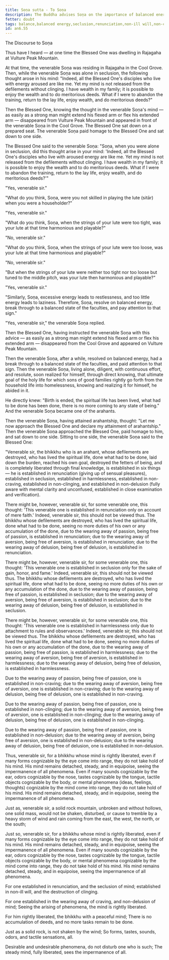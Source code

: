```yaml
---
title: Soṇa sutta - To Soṇa
description: The Buddha advises Soṇa on the importance of balanced energy and breaking through to a balanced state of the faculties with the example of the lute strings.
fetter: doubt
tags: balance,balanced energy,seclusion,renunciation,non-ill will,non-craving,non-clinging,non-delusion,arahant,impermanence
id: an6.55
---
```


The Discourse to Soṇa

Thus have I heard — at one time the Blessed One was dwelling in Rajagaha at Vulture Peak Mountain.

At that time, the venerable Soṇa was residing in Rajagaha in the Cool Grove. Then, while the venerable Soṇa was alone in seclusion, the following thought arose in his mind: "Indeed, all the Blessed One's disciples who live with energy aroused are like me. Yet my mind is not released from the defilements without clinging. I have wealth in my family; it is possible to enjoy the wealth and to do meritorious deeds. What if I were to abandon the training, return to the lay life, enjoy wealth, and do meritorious deeds?"

Then the Blessed One, knowing the thought in the venerable Soṇa's mind — as easily as a strong man might extend his flexed arm or flex his extended arm — disappeared from Vulture Peak Mountain and appeared in front of the venerable Soṇa in the Cool Grove. The Blessed One sat down on a prepared seat. The venerable Soṇa paid homage to the Blessed One and sat down to one side.

The Blessed One said to the venerable Soṇa: "Soṇa, when you were alone in seclusion, did this thought arise in your mind: 'Indeed, all the Blessed One's disciples who live with aroused energy are like me. Yet my mind is not released from the defilements without clinging. I have wealth in my family; it is possible to enjoy the wealth and to do meritorious deeds. What if I were to abandon the training, return to the lay life, enjoy wealth, and do meritorious deeds?'"

"Yes, venerable sir."

"What do you think, Soṇa, were you not skilled in playing the lute (sitār) when you were a householder?"

"Yes, venerable sir."

"What do you think, Soṇa, when the strings of your lute were too tight, was your lute at that time harmonious and playable?"

"No, venerable sir."

"What do you think, Soṇa, when the strings of your lute were too loose, was your lute at that time harmonious and playable?"

"No, venerable sir."

"But when the strings of your lute were neither too tight nor too loose but tuned to the middle pitch, was your lute then harmonious and playable?"

"Yes, venerable sir."

"Similarly, Soṇa, excessive energy leads to restlessness, and too little energy leads to laziness. Therefore, Soṇa, resolve on balanced energy, break through to a balanced state of the faculties, and pay attention to that sign."

"Yes, venerable sir," the venerable Soṇa replied.

Then the Blessed One, having instructed the venerable Soṇa with this advice — as easily as a strong man might extend his flexed arm or flex his extended arm — disappeared from the Cool Grove and appeared on Vulture Peak Mountain.

Then the venerable Soṇa, after a while, resolved on balanced energy, had a break through to a balanced state of the faculties, and paid attention to that sign. Then the venerable Soṇa, living alone, diligent, with continuous effort, and resolute, soon realized for himself, through direct knowing, that ultimate goal of the holy life for which sons of good families rightly go forth from the household life into homelessness, knowing and realizing it for himself, he abided in it.

He directly knew: "Birth is ended, the spiritual life has been lived, what had to be done has been done, there is no more coming to any state of being." And the venerable Soṇa became one of the arahants.

Then the venerable Soṇa, having attained arahantship, thought: "Let me now approach the Blessed One and declare my attainment of arahantship." Then the venerable Soṇa approached the Blessed One, paid homage to him, and sat down to one side. Sitting to one side, the venerable Soṇa said to the Blessed One:

"Venerable sir, the bhikkhu who is an arahant, whose defilements are destroyed, who has lived the spiritual life, done what had to be done, laid down the burden, reached his own goal, destroyed the fetters of being, and is completely liberated through final knowledge, is established in six things — he is established in renunciation (giving up of sensual pleasures), established in seclusion, established in harmlessness, established in non-craving, established in non-clinging, and established in non-delusion (fully aware with mental clarity and unconfused, established in close examination and verification).

There might be, however, venerable sir, for some venerable one, this thought: 'This venerable one is established in renunciation only on account of mere faith.' Indeed, venerable sir, this should not be viewed thus. The bhikkhu whose defilements are destroyed, who has lived the spiritual life, done what had to be done, seeing no more duties of his own or any accumulation of the done, due to the wearing away of passion, being free of passion, is established in renunciation; due to the wearing away of aversion, being free of aversion, is established in renunciation; due to the wearing away of delusion, being free of delusion, is established in renunciation.

There might be, however, venerable sir, for some venerable one, this thought: 'This venerable one is established in seclusion only for the sake of gain, honor, and fame.' Indeed, venerable sir, this should not be viewed thus. The bhikkhu whose defilements are destroyed, who has lived the spiritual life, done what had to be done, seeing no more duties of his own or any accumulation of the done, due to the wearing away of passion, being free of passion, is established in seclusion; due to the wearing away of aversion, being free of aversion, is established in seclusion; due to the wearing away of delusion, being free of delusion, is established in seclusion.

There might be, however, venerable sir, for some venerable one, this thought: 'This venerable one is established in harmlessness only due to attachment to rules and observances.' Indeed, venerable sir, this should not be viewed thus. The bhikkhu whose defilements are destroyed, who has lived the spiritual life, done what had to be done, seeing no more duties of his own or any accumulation of the done, due to the wearing away of passion, being free of passion, is established in harmlessness; due to the wearing away of aversion, being free of aversion, is established in harmlessness; due to the wearing away of delusion, being free of delusion, is established in harmlessness.

Due to the wearing away of passion, being free of passion, one is established in non-craving; due to the wearing away of aversion, being free of aversion, one is established in non-craving; due to the wearing away of delusion, being free of delusion, one is established in non-craving.

Due to the wearing away of passion, being free of passion, one is established in non-clinging; due to the wearing away of aversion, being free of aversion, one is established in non-clinging; due to the wearing away of delusion, being free of delusion, one is established in non-clinging.

Due to the wearing away of passion, being free of passion, one is established in non-delusion; due to the wearing away of aversion, being free of aversion, one is established in non-delusion; due to the wearing away of delusion, being free of delusion, one is established in non-delusion.

Thus, venerable sir, for a bhikkhu whose mind is rightly liberated, even if many forms cognizable by the eye come into range, they do not take hold of his mind. His mind remains detached, steady, and in equipoise, seeing the impermanence of all phenomena. Even if many sounds cognizable by the ear, odors cognizable by the nose, tastes cognizable by the tongue, tactile objects cognizable by the body, or mental phenomena (ideas, feelings, thoughts) cognizable by the mind come into range, they do not take hold of his mind. His mind remains detached, steady, and in equipoise, seeing the impermanence of all phenomena.

Just as, venerable sir, a solid rock mountain, unbroken and without hollows, one solid mass, would not be shaken, disturbed, or cause to tremble by a heavy storm of wind and rain coming from the east, the west, the north, or the south;

Just so, venerable sir, for a bhikkhu whose mind is rightly liberated, even if many forms cognizable by the eye come into range, they do not take hold of his mind. His mind remains detached, steady, and in equipoise, seeing the impermanence of all phenomena. Even if many sounds cognizable by the ear, odors cognizable by the nose, tastes cognizable by the tongue, tactile objects cognizable by the body, or mental phenomena cognizable by the mind come into range, they do not take hold of his mind. His mind remains detached, steady, and in equipoise, seeing the impermanence of all phenomena.

For one established in renunciation,
and the seclusion of mind;
established in non-ill will,
and the destruction of clinging.

For one established in the wearing away of craving,
and non-delusion of mind;
Seeing the arising of phenomena,
the mind is rightly liberated.

For him rightly liberated,
the bhikkhu with a peaceful mind;
There is no accumulation of deeds,
and no more tasks remain to be done.

Just as a solid rock,
is not shaken by the wind;
So forms, tastes, sounds,
odors, and tactile sensations, all.

Desirable and undesirable phenomena,
do not disturb one who is such;
The steady mind, fully liberated,
sees the impermanence of all.